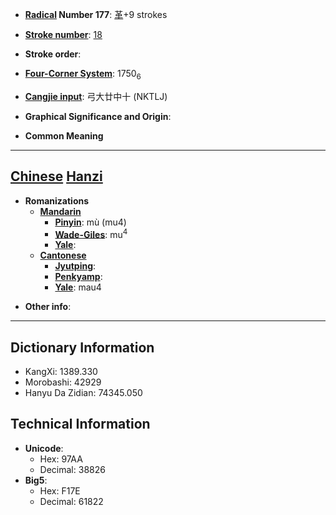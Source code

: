 * '''[[Wiktionary:Chinese radical index| Radical]] Number 177''': [[Wiktionary:Chinese radical index 革|革]]+9 strokes

* '''[[Wiktionary:Chinese total strokes index|Stroke number]]''': [[Wiktionary:Chinese total strokes index 18|18]]

* '''Stroke order''': 

* '''[[Wiktionary:Chinese four corner index|Four-Corner System]]''': 1750<sub>6</sub>

* '''[[Wiktionary:Chinese Cangjie index|Cangjie input]]''': 弓大廿中十 (NKTLJ)

* '''Graphical Significance and Origin''': 

* '''Common Meaning'''

----

== [[Chinese]] [[Hanzi]] ==

* '''Romanizations'''
** '''[[Mandarin]]'''
*** '''[[Pinyin]]''': mù (mu4)
*** '''[[Wade-Giles]]''': mu<sup>4</sup>
*** '''[[Yale]]''': 
** '''[[Cantonese]]'''
*** '''[[Jyutping]]''':
*** '''[[Penkyamp]]''': 
*** '''[[Yale]]''': mau4

* '''Other info''': 

----

== Dictionary Information ==

* KangXi: 1389.330
* Morobashi: 42929
* Hanyu Da Zidian: 74345.050

== Technical Information ==

* '''Unicode''':
** Hex: 97AA
** Decimal: 38826
* '''Big5''':
** Hex: F17E
** Decimal: 61822